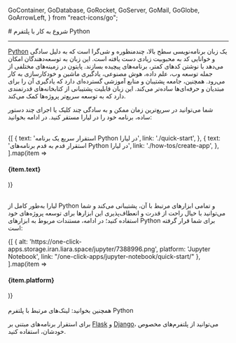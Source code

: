 
  GoContainer,
  GoDatabase,
  GoRocket,
  GoServer,
  GoMail,
  GoGlobe,
  GoArrowLeft,
} from "react-icons/go";


<Layout>
<Head>
<title>مستندات شروع به کار با Python - لیارا</title>

<meta property="og:title" content="مستندات خدمات رایانش ابری لیارا" />
<meta property="og:description" content="مستندات شروع به کار با پلتفرم Python در لیارا"  />
<meta property="og:image" content="https://files.liara.ir/liara/logos/liara-poster.jpg" />
</Head>
# شروع به کار با پلتفرم Python
<hr className="mb-2" />

<a href="https://www.python.org/" className="text-[#2196f3] ">Python</a> یک زبان برنامه‌نویسی سطح بالا، چندمنظوره و شی‌گرا است که به دلیل سادگی و خوانایی کد به محبوبیت زیادی دست یافته است. این زبان به توسعه‌دهندگان امکان می‌دهد با نوشتن کدهای کمتر، برنامه‌های پیچیده بسازند. پایتون در زمینه‌های مختلفی از جمله توسعه وب، علم داده، هوش مصنوعی، یادگیری ماشین و خودکارسازی به کار می‌رود. همچنین، جامعه پشتیبان و منابع آموزشی گسترده‌ای دارد که یادگیری آن را برای مبتدیان و حرفه‌ای‌ها ساده‌تر می‌کند. این زبان قابلیت پشتیبانی از کتابخانه‌های قدرتمندی دارد که به توسعه سریع‌تر پروژه‌ها کمک می‌کند.

 شما می‌توانید در سریع‌ترین زمان ممکن و به سادگی چند کلیک یا اجرای چند دستور ساده، برنامه خود را در لیارا مستقر کنید. در ادامه بخوانید:

<br />

<div className="grid md:grid-cols-2 gap-4">
            {[
    {
      text: 'استقرار سریع یک برنامه Python در لیارا',
      link: './quick-start',
    },
    {
      text: 'استقرار قدم به قدم برنامه‌های Python در لیارا',
      link: './how-tos/create-app',
    },
  ].map(item =>
              <Link href={item.link}>
                <Card className="flex cursor-pointer w-full items-center justify-between">
                  <div className="flex items-center gap-3">
                    <h4>
                      {item.text}
                    </h4>
                  </div>
                  <GoArrowLeft className="ml-1" />
                </Card>
              </Link>
            )}
          </div>

<br />

لیارا به‌طور کامل از Python و تمامی ابزارهای مرتبط با آن، پشتیبانی می‌کند و شما می‌توانید با خیال راحت از قدرت و انعطاف‌پذیری این ابزارها برای توسعه پروژه‌های خود استفاده کنید؛
در ادامه، مستندات مربوط به ابزارهای Python برای شما قرار گرفته است:
<br />

<div className="grid md:grid-cols-1 gap-4">
            {[
    { alt: 'https://one-click-apps.storage.iran.liara.space/jupyter/7388996.png', platform: 'Jupyter Notebook', link: "/one-click-apps/jupyter-notebook/quick-start/" },
  ].map(item =>
              <Link href={item.link}>
                <Card className="flex cursor-pointer w-full items-center justify-between">
                  <div className="flex items-center gap-3">
                    <div className="w-[40px] p-1  bg-[#333] rounded-lg">
                      <PlatformIcon platform={item.alt} />
                    </div>
                    <h4>
                      {item.platform}
                    </h4>
                  </div>
                  <GoArrowLeft className="ml-1" />
                </Card>
              </Link>
            )}
          </div>
<br />

<Alert variant="success">
همچنین بخوانید:
<Link href='./related-links' className="text-[#2196f3] ">
 لینک‌های مرتبط با پلتفرم Python
</Link>
</Alert>
<Alert variant="info">
<p>
برای استقرار برنامه‌های مبتنی بر <a href="/paas/flask/getting-started/" className="text-[#2196f3]">Flask</a> و <a href="/paas/django/getting-started/" className="text-[#2196f3]">Django</a>، می‌توانید از پلتفرم‌های مخصوص خودشان، 
استفاده کنید. 
</p>
</Alert>
<br />

</Layout>